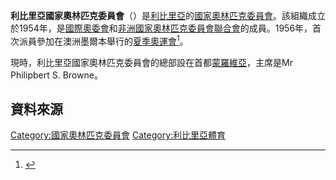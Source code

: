 {{Infobox National Olympic Committee
| title = 利比里亞國家奧林匹克委員會
| logo = 
| 國家或地區 = LBR
| 國家或地區編碼 = LBR
| 成立日期 = 1954年
| 加入國際奧委會 = 1955年
| 所屬成員 = [[非洲國家奧林匹克委員會聯合會|非洲國家奧林匹克委員會聯合會]]
| 總部 = 利比里亞[[蒙羅維亞|蒙羅維亞]]
| 會長 = Mr Philipbert S. Browne
| 秘書長 =
| 網頁 = 
}}
'''利比里亞國家奧林匹克委員會'''（{{lang|en|Liberia National Olympic Committee}}）是[[利比里亞|利比里亞]]的[[國家奧林匹克委員會|國家奧林匹克委員會]]。該組織成立於1954年，是[[國際奧委會|國際奧委會]]和[[非洲國家奧林匹克委員會聯合會|非洲國家奧林匹克委員會聯合會]]的成員。1956年，首次派員參加在澳洲墨爾本舉行的[[1956年夏季奧林匹克運動會|夏季奧運會]]<ref>{{Cite web |url=http://www.sports-reference.com/olympics/countries/LBR/ |title=Liberia |access-date=2014-04-17 |archive-url=https://web.archive.org/web/20081119235503/http://www.sports-reference.com/olympics/countries/LBR/ |archive-date=2008-11-19 |dead-url=yes }}</ref>。

現時，利比里亞國家奧林匹克委員會的總部設在首都[[蒙羅維亞|蒙羅維亞]]，主席是Mr Philipbert S. Browne。

==資料來源==
{{Reflist}}

{{非洲國家奧林匹克委員會聯合會}}
{{Authority control}}

[[Category:國家奧林匹克委員會|Category:國家奧林匹克委員會]]
[[Category:利比里亞體育|Category:利比里亞體育]]